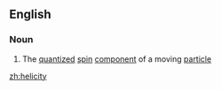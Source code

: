 ==English==

===Noun===
{{wikipedia}}
{{en-noun|helicities}}

#{{physics}} The [[quantized]] [[spin]] [[component]] of a moving [[particle]]

[[zh:helicity]]